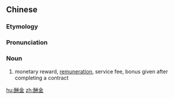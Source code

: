 ==Chinese==
{{zh-forms}}

===Etymology===
{{rfe|lang=zh}}

===Pronunciation===
{{zh-pron
|m=chóujīn
|c=cau4 gam1
|cat=n
}}

===Noun===
{{zh-noun}}

# monetary reward, [[remuneration]], service fee, bonus given after completing a contract

[[hu:酬金]]
[[zh:酬金]]